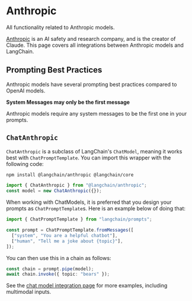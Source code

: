 # Anthropic

All functionality related to Anthropic models.

[Anthropic](https://www.anthropic.com/) is an AI safety and research company, and is the creator of Claude.
This page covers all integrations between Anthropic models and LangChain.

## Prompting Best Practices

Anthropic models have several prompting best practices compared to OpenAI models.

**System Messages may only be the first message**

Anthropic models require any system messages to be the first one in your prompts.

## `ChatAnthropic`

`ChatAnthropic` is a subclass of LangChain's `ChatModel`, meaning it works best with `ChatPromptTemplate`.
You can import this wrapper with the following code:


<IntegrationInstallTooltip></IntegrationInstallTooltip>

```bash npm2yarn
npm install @langchain/anthropic @langchain/core
```
```typescript
import { ChatAnthropic } from "@langchain/anthropic";
const model = new ChatAnthropic({});
```

When working with ChatModels, it is preferred that you design your prompts as `ChatPromptTemplate`s.
Here is an example below of doing that:

```typescript
import { ChatPromptTemplate } from "langchain/prompts";

const prompt = ChatPromptTemplate.fromMessages([
  ["system", "You are a helpful chatbot"],
  ["human", "Tell me a joke about {topic}"],
]);
```

You can then use this in a chain as follows:

```typescript
const chain = prompt.pipe(model);
await chain.invoke({ topic: "bears" });
```

See the [chat model integration page](/oss/integrations/chat/anthropic/) for more examples, including multimodal inputs.
